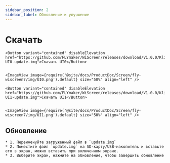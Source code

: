 ```yaml
---
sidebar_position: 2
sidebar_label: Обновление и улучшение
---
```







# Скачать
    <Button variant="contained" disableElevation href="https://github.com/FLYmaker/WiScreen/releases/download/V1.0.0/Klipper-UI0-update.img">Скачать UI0</Button>
    

    <ImageView image={require('@site/docs/ProductDoc/Screen/fly-wiscreen7/img/UI0.png').default} size="50%" align="left" />

    <Button variant="contained" disableElevation href="https://github.com/FLYmaker/WiScreen/releases/download/V1.0.0/Klipper-UI1-update.img">Скачать UI1</Button>
   

    <ImageView image={require('@site/docs/ProductDoc/Screen/fly-wiscreen7/img/UI1.png').default} size="50%" align="left" />

##   Обновление
    * 1. Переименуйте загруженный файл в `update.img`
    * 2. Поместите файл `update.img` на SD-карту/USB-накопитель и вставьте его в экран, можно вставить при включенном экране.
    * 3. Выберите экран, нажмите на обновление, чтобы завершить обновление


